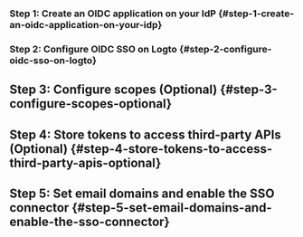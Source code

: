 
### Step 1: Create an OIDC application on your IdP \{#step-1-create-an-oidc-application-on-your-idp}

<Step1 />

### Step 2: Configure OIDC SSO on Logto \{#step-2-configure-oidc-sso-on-logto}

<Step2 />

## Step 3: Configure scopes (Optional) \{#step-3-configure-scopes-optional}

<Step3 />

## Step 4: Store tokens to access third-party APIs (Optional) \{#step-4-store-tokens-to-access-third-party-apis-optional}

<Step4 />

## Step 5: Set email domains and enable the SSO connector \{#step-5-set-email-domains-and-enable-the-sso-connector}

<Step5 />
